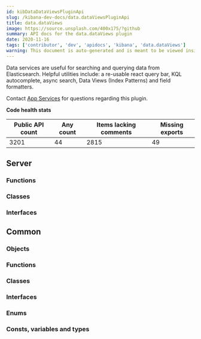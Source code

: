 ```yaml
---
id: kibDataDataViewsPluginApi
slug: /kibana-dev-docs/data.dataViewsPluginApi
title: data.dataViews
image: https://source.unsplash.com/400x175/?github
summary: API docs for the data.dataViews plugin
date: 2020-11-16
tags: ['contributor', 'dev', 'apidocs', 'kibana', 'data.dataViews']
warning: This document is auto-generated and is meant to be viewed inside our experimental, new docs system. Reach out in #docs-engineering for more info.
---
```


Data services are useful for searching and querying data from Elasticsearch. Helpful utilities include: a re-usable react query bar, KQL autocomplete, async search, Data Views (Index Patterns) and field formatters.

Contact [App Services](https://github.com/orgs/elastic/teams/kibana-app-services) for questions regarding this plugin.

**Code health stats**

| Public API count  | Any count | Items lacking comments | Missing exports | 
|-------------------|-----------|------------------------|-----------------|
| 3201 | 44 | 2815 | 49 |

## Server

### Functions
<DocDefinitionList data={dataDataViewsObj.server.functions}/>

### Classes
<DocDefinitionList data={dataDataViewsObj.server.classes}/>

### Interfaces
<DocDefinitionList data={dataDataViewsObj.server.interfaces}/>

## Common

### Objects
<DocDefinitionList data={dataDataViewsObj.common.objects}/>

### Functions
<DocDefinitionList data={dataDataViewsObj.common.functions}/>

### Classes
<DocDefinitionList data={dataDataViewsObj.common.classes}/>

### Interfaces
<DocDefinitionList data={dataDataViewsObj.common.interfaces}/>

### Enums
<DocDefinitionList data={dataDataViewsObj.common.enums}/>

### Consts, variables and types
<DocDefinitionList data={dataDataViewsObj.common.misc}/>

